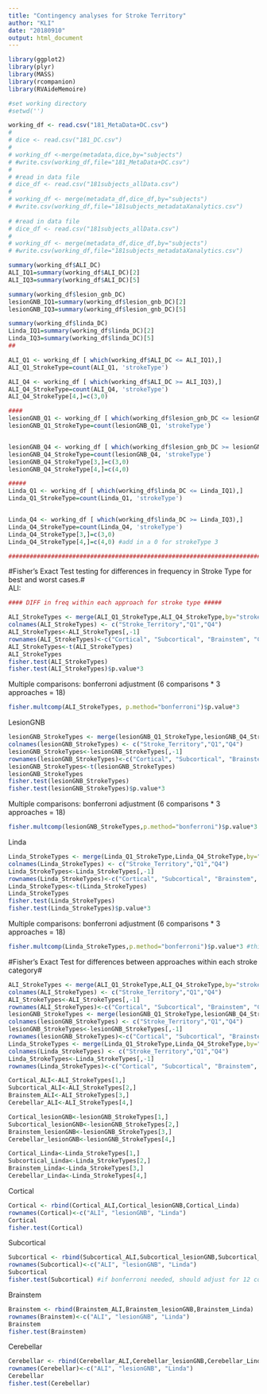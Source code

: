 ```yaml
---
title: "Contingency analyses for Stroke Territory"
author: "KLI"
date: "20180910"
output: html_document
---
```


```r
library(ggplot2)
library(plyr)
library(MASS)
library(rcompanion)
library(RVAideMemoire)

#set working directory
#setwd('')

working_df <- read.csv("181_MetaData+DC.csv")
# 
# dice <- read.csv("181_DC.csv")
# 
# working_df <-merge(metadata,dice,by="subjects")
# #write.csv(working_df,file="181_MetaData+DC.csv")
# 
# #read in data file
# dice_df <- read.csv("181subjects_allData.csv")
# 
# working_df <- merge(metadata_df,dice_df,by="subjects")
# #write.csv(working_df,file="181subjects_metadataXanalytics.csv")
 
# #read in data file
# dice_df <- read.csv("181subjects_allData.csv")
# 
# working_df <- merge(metadata_df,dice_df,by="subjects")
# #write.csv(working_df,file="181subjects_metadataXanalytics.csv")

summary(working_df$ALI_DC)
ALI_IQ1=summary(working_df$ALI_DC)[2]
ALI_IQ3=summary(working_df$ALI_DC)[5]

summary(working_df$lesion_gnb_DC)
lesionGNB_IQ1=summary(working_df$lesion_gnb_DC)[2]
lesionGNB_IQ3=summary(working_df$lesion_gnb_DC)[5]

summary(working_df$linda_DC)
Linda_IQ1=summary(working_df$linda_DC)[2]
Linda_IQ3=summary(working_df$linda_DC)[5]
##

ALI_Q1 <- working_df [ which(working_df$ALI_DC <= ALI_IQ1),]
ALI_Q1_StrokeType=count(ALI_Q1, 'strokeType')

ALI_Q4 <- working_df [ which(working_df$ALI_DC >= ALI_IQ3),]
ALI_Q4_StrokeType=count(ALI_Q4, 'strokeType')
ALI_Q4_StrokeType[4,]=c(3,0)

####
lesionGNB_Q1 <- working_df [ which(working_df$lesion_gnb_DC <= lesionGNB_IQ1),]
lesionGNB_Q1_StrokeType=count(lesionGNB_Q1, 'strokeType')


lesionGNB_Q4 <- working_df [ which(working_df$lesion_gnb_DC >= lesionGNB_IQ3),]
lesionGNB_Q4_StrokeType=count(lesionGNB_Q4, 'strokeType')
lesionGNB_Q4_StrokeType[3,]=c(3,0)
lesionGNB_Q4_StrokeType[4,]=c(4,0)

#####
Linda_Q1 <- working_df [ which(working_df$linda_DC <= Linda_IQ1),]
Linda_Q1_StrokeType=count(Linda_Q1, 'strokeType')


Linda_Q4 <- working_df [ which(working_df$linda_DC >= Linda_IQ3),]
Linda_Q4_StrokeType=count(Linda_Q4, 'strokeType')
Linda_Q4_StrokeType[3,]=c(3,0)
Linda_Q4_StrokeType[4,]=c(4,0) #add in a 0 for strokeType 3

###########################################################################
```

#Fisher's Exact Test testing for differences in frequency in Stroke Type for best and worst cases.#
<br>
ALI: 
```r
#### DIFF in freq within each approach for stroke type #####

ALI_StrokeTypes <- merge(ALI_Q1_StrokeType,ALI_Q4_StrokeType,by="strokeType")
colnames(ALI_StrokeTypes) <- c("Stroke_Territory","Q1","Q4")
ALI_StrokeTypes<-ALI_StrokeTypes[,-1]
rownames(ALI_StrokeTypes)<-c("Cortical", "Subcortical", "Brainstem", "Cerebellar")
ALI_StrokeTypes<-t(ALI_StrokeTypes)
ALI_StrokeTypes
fisher.test(ALI_StrokeTypes)
fisher.test(ALI_StrokeTypes)$p.value*3
```
Multiple comparisons: bonferroni adjustment (6 comparisons * 3 approaches = 18)
```r
fisher.multcomp(ALI_StrokeTypes, p.method="bonferroni")$p.value*3
```

LesionGNB
```r
lesionGNB_StrokeTypes <- merge(lesionGNB_Q1_StrokeType,lesionGNB_Q4_StrokeType,by="strokeType")
colnames(lesionGNB_StrokeTypes) <- c("Stroke_Territory","Q1","Q4")
lesionGNB_StrokeTypes<-lesionGNB_StrokeTypes[,-1]
rownames(lesionGNB_StrokeTypes)<-c("Cortical", "Subcortical", "Brainstem", "Cerebellar")
lesionGNB_StrokeTypes<-t(lesionGNB_StrokeTypes)
lesionGNB_StrokeTypes
fisher.test(lesionGNB_StrokeTypes)
fisher.test(lesionGNB_StrokeTypes)$p.value*3
```
Multiple comparisons: bonferroni adjustment (6 comparisons * 3 approaches = 18)
```r
fisher.multcomp(lesionGNB_StrokeTypes,p.method="bonferroni")$p.value*3
```

Linda
```r
Linda_StrokeTypes <- merge(Linda_Q1_StrokeType,Linda_Q4_StrokeType,by="strokeType")
colnames(Linda_StrokeTypes) <- c("Stroke_Territory","Q1","Q4")
Linda_StrokeTypes<-Linda_StrokeTypes[,-1]
rownames(Linda_StrokeTypes)<-c("Cortical", "Subcortical", "Brainstem", "Cerebellar")
Linda_StrokeTypes<-t(Linda_StrokeTypes)
Linda_StrokeTypes
fisher.test(Linda_StrokeTypes)
fisher.test(Linda_StrokeTypes)$p.value*3
```
Multiple comparisons: bonferroni adjustment (6 comparisons * 3 approaches = 18)
```r
fisher.multcomp(Linda_StrokeTypes,p.method="bonferroni")$p.value*3 #this will adjust for 18 comparisons total; 6 within each approach, 3 approaches
```

###########################################################################

#Fisher's Exact Test for differences between approaches within each stroke category#
```r
ALI_StrokeTypes <- merge(ALI_Q1_StrokeType,ALI_Q4_StrokeType,by="strokeType")
colnames(ALI_StrokeTypes) <- c("Stroke_Territory","Q1","Q4")
ALI_StrokeTypes<-ALI_StrokeTypes[,-1]
rownames(ALI_StrokeTypes)<-c("Cortical", "Subcortical", "Brainstem", "Cerebellar")
lesionGNB_StrokeTypes <- merge(lesionGNB_Q1_StrokeType,lesionGNB_Q4_StrokeType,by="strokeType")
colnames(lesionGNB_StrokeTypes) <- c("Stroke_Territory","Q1","Q4")
lesionGNB_StrokeTypes<-lesionGNB_StrokeTypes[,-1]
rownames(lesionGNB_StrokeTypes)<-c("Cortical", "Subcortical", "Brainstem", "Cerebellar")
Linda_StrokeTypes <- merge(Linda_Q1_StrokeType,Linda_Q4_StrokeType,by="strokeType")
colnames(Linda_StrokeTypes) <- c("Stroke_Territory","Q1","Q4")
Linda_StrokeTypes<-Linda_StrokeTypes[,-1]
rownames(Linda_StrokeTypes)<-c("Cortical", "Subcortical", "Brainstem", "Cerebellar")

Cortical_ALI<-ALI_StrokeTypes[1,]
Subcortical_ALI<-ALI_StrokeTypes[2,]
Brainstem_ALI<-ALI_StrokeTypes[3,]
Cerebellar_ALI<-ALI_StrokeTypes[4,]

Cortical_lesionGNB<-lesionGNB_StrokeTypes[1,]
Subcortical_lesionGNB<-lesionGNB_StrokeTypes[2,]
Brainstem_lesionGNB<-lesionGNB_StrokeTypes[3,]
Cerebellar_lesionGNB<-lesionGNB_StrokeTypes[4,]

Cortical_Linda<-Linda_StrokeTypes[1,]
Subcortical_Linda<-Linda_StrokeTypes[2,]
Brainstem_Linda<-Linda_StrokeTypes[3,]
Cerebellar_Linda<-Linda_StrokeTypes[4,]
```
Cortical
```r
Cortical <- rbind(Cortical_ALI,Cortical_lesionGNB,Cortical_Linda)
rownames(Cortical)<-c("ALI", "lesionGNB", "Linda")
Cortical
fisher.test(Cortical)
```

Subcortical
```r
Subcortical <- rbind(Subcortical_ALI,Subcortical_lesionGNB,Subcortical_Linda)
rownames(Subcortical)<-c("ALI", "lesionGNB", "Linda")
Subcortical
fisher.test(Subcortical) #if bonferroni needed, should adjust for 12 comparisons (3 per stroke category, 4 stroke categories)
```

Brainstem
```r
Brainstem <- rbind(Brainstem_ALI,Brainstem_lesionGNB,Brainstem_Linda)
rownames(Brainstem)<-c("ALI", "lesionGNB", "Linda")
Brainstem
fisher.test(Brainstem)
```

Cerebellar
```r
Cerebellar <- rbind(Cerebellar_ALI,Cerebellar_lesionGNB,Cerebellar_Linda)
rownames(Cerebellar)<-c("ALI", "lesionGNB", "Linda")
Cerebellar
fisher.test(Cerebellar)
```

